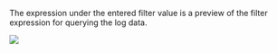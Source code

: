 The expression under the entered filter value is a preview of the filter expression for querying the log data.

![](https://img.whatap.io/media/images/livetail_006_filter_expression.png)
